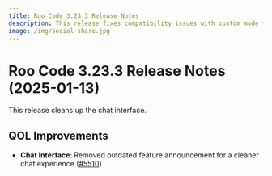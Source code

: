 ```yaml
---
title: Roo Code 3.23.3 Release Notes
description: This release fixes compatibility issues with custom mode files to ensure a smooth experience for users upgrading from earlier versions.
image: /img/social-share.jpg
---
```


# Roo Code 3.23.3 Release Notes (2025-01-13)

This release cleans up the chat interface.

## QOL Improvements

* **Chat Interface**: Removed outdated feature announcement for a cleaner chat experience ([#5510](https://github.com/RooCodeInc/Roo-Code/pull/5510))